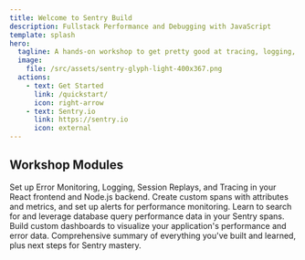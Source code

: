 ```yaml
---
title: Welcome to Sentry Build
description: Fullstack Performance and Debugging with JavaScript
template: splash
hero:
  tagline: A hands-on workshop to get pretty good at tracing, logging, and application monitoring with Sentry. Featuring technologies like React, Node.js, NeonDB, and Drizzle.
  image:
    file: /src/assets/sentry-glyph-light-400x367.png
  actions:
    - text: Get Started
      link: /quickstart/
      icon: right-arrow
    - text: Sentry.io
      link: https://sentry.io
      icon: external
---
```



## Workshop Modules

<CardGrid>
	<Card title="Getting Started with Sentry" icon="rocket">
		Set up Error Monitoring, Logging, Session Replays, and Tracing in your React frontend and Node.js backend.
	</Card>
	<Card title="Custom Spans and Metrics" icon="setting">
		Create custom spans with attributes and metrics, and set up alerts for performance monitoring.
	</Card>
	<Card title="Understanding Database Queries" icon="information">
		Learn to search for and leverage database query performance data in your Sentry spans.
	</Card>
	<Card title="Creating Dashboards and Visualizations" icon="open-book">
		Build custom dashboards to visualize your application's performance and error data.
	</Card>
	<Card title="Wrapping Up - Your Sentry Journey" icon="approve-check">
		Comprehensive summary of everything you've built and learned, plus next steps for Sentry mastery.
	</Card>
</CardGrid>
